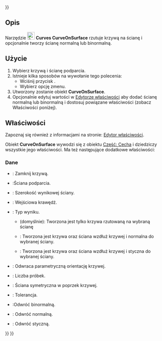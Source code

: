 <languages/>
{{UnfinishedDocu{{#translation:}}}}

{{Docnav
|[[Curves_ParametricComb/pl|ParametricComb]]
|[[Curves_ZebraTool/pl|ZebraTool]]
|[[Curves_Workbench/pl|środowisko pracy Krzywe]]
|IconL=Curves_ParametricComb.svg
|IconR=Curves_ZebraTool.svg
|IconC=Curves_workbench_icon.svg
}}

{{GuiCommand/pl
|Name=Curves CurveOnSurface
|Name/pl=Krzywe: Krzywa na powierzchni
|MenuLocation=Curves → CurveOnSurface
|Workbenches=[[Curves_Workbench/pl|Krzywe]]
}}

<span id="Description"></span>
==Opis==

Narzędzie [[Image:Curves_CurveOnSurface.svg|24px]] '''Curves CurveOnSurface''' rzutuje krzywą na ścianę i opcjonalnie tworzy ścianę normalną lub binormalną.

<span id="Usage"></span>
==Użycie==

# Wybierz krzywą i ścianę podparcia.
# Istnieje kilka sposobów na wywołanie tego polecenia:
#* Wciśnij przycisk {{Button|[[Image:Curves_CurveOnSurface.svg|16px]] [[Curves_CurveOnSurface/pl|CurveOnSurface]]}}.
#* Wybierz opcję {{MenuCommand|Curves → [[Image:Curves_CurveOnSurface.svg|16px]] CurveOnSurface}} zmenu.
# Utworzony zostanie obiekt '''CurveOnSurface'''.
# Opcjonalnie edytuj wartości w [[Property_editor/pl|Edytorze właściwości]] aby dodać ścianę normalną lub binormalną i dostosuj powiązane właściwości (zobacz Właściwości poniżej).

<span id="Properties"></span>
==Właściwości==

Zapoznaj się również z informacjami na stronie: [[Property_editor/pl|Edytor właściwości]].

Obiekt '''CurveOnSurface''' wywodzi się z obiektu [[Part_Feature/pl|Część: Cecha]] i dziedziczy wszystkie jego właściwości.  Ma też następujące dodatkowe właściwości:

<span id="Data"></span>
===Dane===

{{TitleProperty|Curve On Surface}}

* {{PropertyData|Closed|Bool}}: Zamknij krzywą.
* {{PropertyData|Face|LinkSub}}:Ściana podparcia.
* {{PropertyData|Face Width|Distance}}: Szerokość wynikowej ściany.
* {{PropertyData|Input Edge|LinkSub}}: Wejściowa krawędź.
* {{PropertyData|Output|Enumeration}}: Typ wyniku.
** {{Value|Curve only}} (domyślnie): Tworzona jest tylko krzywa rzutowaną na wybraną ścianę
** {{Value|Normal face}}: Tworzona jest krzywa oraz ściana wzdłuż krzywej i normalna do wybranej ściany.
** {{Value|Binormal face}}: Tworzona jest krzywa oraz ściana wzdłuż krzywej i styczna do wybranej ściany.
* {{PropertyData|Reverse|Bool}}: Odwraca parametryczną orientację krzywej.
* {{PropertyData|Samples|Integer}}: Liczba próbek.
* {{PropertyData|Symmetric|Bool}}: Ściana symetryczna w poprzek krzywej.
* {{PropertyData|Tolerance|Float}}: Tolerancja.

{{TitleProperty|Orientacja}}

* {{PropertyData|Reverse Binormal|Bool}}:Odwróć binormalną.
* {{PropertyData|Reverse Normal|Bool}}: Odwróć normalną.
* {{PropertyData|Reverse Tangent|Bool}}: Odwróć styczną.


{{Docnav
|[[Curves_ParametricComb/pl|ParametricComb]]
|[[Curves_ZebraTool/pl|ZebraTool]]
|[[Curves_Workbench/pl|środowisko pracy Krzywe]]
|IconL=Curves_ParametricComb.svg
|IconR=Curves_ZebraTool.svg
|IconC=Curves_workbench_icon.svg
}}

{{Curves Tools navi{{#translation:}}}}
{{Userdocnavi{{#translation:}}}}